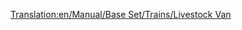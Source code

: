 [[Translation:en/Manual/Base Set/Trains/Livestock Van]]
{{it/Manual/Base Set/Trains/Vagoni|Picture=[[File:en/Manual/Base Set/Trains/Livestockvan.png]]
|Name=Vagone bestiame
|NormalCost=€ 2.250
|NormalWeight=20 / 24 t
|NormalCapacity=25 capi di bestiame
|MonoCost="
|MonoWeight=20 / 25 t
|MonoCapacity=30 capi di bestiame
|MagCost="
|MagWeight=20 / 26 t
|MagCapacity=32 capi di bestiame
|Description=Carro per trasportare il bestiame dalle fattorie alle fabbriche. Quando lo usate in combinazione con il carro trasporto cereali considerate che hanno capacità differenti, quindi regolatevi di conseguenza quando componete il convoglio.
}}